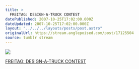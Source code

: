 ```yaml
---
title: >
  FREITAG: DESIGN-A-TRUCK CONTEST
datePublished: 2007-10-25T17:02:00.000Z
dateUpdated: 2007-10-25T17:02:00.000Z
layout: "../../../layouts/posts/post.astro"
originalUrl: https://stream.anglepoised.com/post/17125504
source: tumblr stream
---
```


![](/images/notes/17125504.jpg)

[FREITAG: DESIGN-A-TRUCK CONTEST](http://www.freitag-bag.com/contest/)
